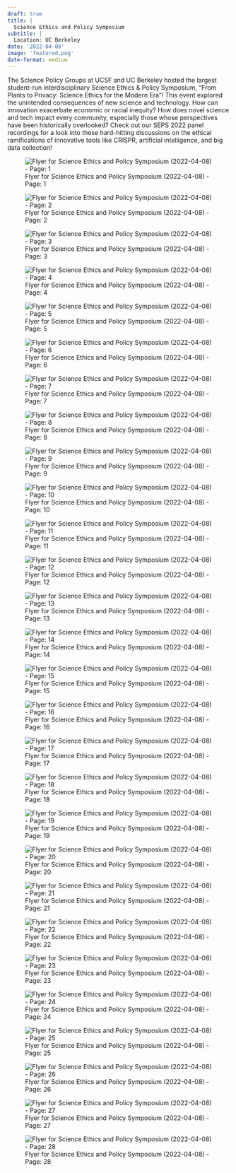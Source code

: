 ```yaml
---
draft: true 
title: |
  Science Ethics and Policy Symposium
subtitle: |
  Location: UC Berkeley
date: '2022-04-08'
image: 'featured.png'
date-format: medium 
---
```



The Science Policy Groups at UCSF and UC Berkeley hosted the largest student-run interdisciplinary Science Ethics & Policy Symposium, "From Plants to Privacy: Science Ethics for the Modern Era"! This event explored the unintended consequences of new science and technology. How can innovation exacerbate economic or racial inequity? How does novel science and tech impact every community, especially those whose perspectives have been historically overlooked? Check out our SEPS 2022 panel recordings for a look into these hard-hitting discussions on the ethical ramifications of innovative tools like CRISPR, artificial intelligence, and big data collection!

![Flyer for Science Ethics and Policy Symposium (2022-04-08) - Page: 1](featured.png){.lightbox group=‘science-ethics-and-policy-symposium’}

![Flyer for Science Ethics and Policy Symposium (2022-04-08) - Page: 2](featured-2.png){.lightbox group=‘science-ethics-and-policy-symposium’}

![Flyer for Science Ethics and Policy Symposium (2022-04-08) - Page: 3](featured-3.png){.lightbox group=‘science-ethics-and-policy-symposium’}

![Flyer for Science Ethics and Policy Symposium (2022-04-08) - Page: 4](featured-4.png){.lightbox group=‘science-ethics-and-policy-symposium’}

![Flyer for Science Ethics and Policy Symposium (2022-04-08) - Page: 5](featured-5.png){.lightbox group=‘science-ethics-and-policy-symposium’}

![Flyer for Science Ethics and Policy Symposium (2022-04-08) - Page: 6](featured-6.png){.lightbox group=‘science-ethics-and-policy-symposium’}

![Flyer for Science Ethics and Policy Symposium (2022-04-08) - Page: 7](featured-7.png){.lightbox group=‘science-ethics-and-policy-symposium’}

![Flyer for Science Ethics and Policy Symposium (2022-04-08) - Page: 8](featured-8.png){.lightbox group=‘science-ethics-and-policy-symposium’}

![Flyer for Science Ethics and Policy Symposium (2022-04-08) - Page: 9](featured-9.png){.lightbox group=‘science-ethics-and-policy-symposium’}

![Flyer for Science Ethics and Policy Symposium (2022-04-08) - Page: 10](featured-10.png){.lightbox group=‘science-ethics-and-policy-symposium’}

![Flyer for Science Ethics and Policy Symposium (2022-04-08) - Page: 11](featured-11.png){.lightbox group=‘science-ethics-and-policy-symposium’}

![Flyer for Science Ethics and Policy Symposium (2022-04-08) - Page: 12](featured-12.png){.lightbox group=‘science-ethics-and-policy-symposium’}

![Flyer for Science Ethics and Policy Symposium (2022-04-08) - Page: 13](featured-13.png){.lightbox group=‘science-ethics-and-policy-symposium’}

![Flyer for Science Ethics and Policy Symposium (2022-04-08) - Page: 14](featured-14.png){.lightbox group=‘science-ethics-and-policy-symposium’}

![Flyer for Science Ethics and Policy Symposium (2022-04-08) - Page: 15](featured-15.png){.lightbox group=‘science-ethics-and-policy-symposium’}

![Flyer for Science Ethics and Policy Symposium (2022-04-08) - Page: 16](featured-16.png){.lightbox group=‘science-ethics-and-policy-symposium’}

![Flyer for Science Ethics and Policy Symposium (2022-04-08) - Page: 17](featured-17.png){.lightbox group=‘science-ethics-and-policy-symposium’}

![Flyer for Science Ethics and Policy Symposium (2022-04-08) - Page: 18](featured-18.png){.lightbox group=‘science-ethics-and-policy-symposium’}

![Flyer for Science Ethics and Policy Symposium (2022-04-08) - Page: 19](featured-19.png){.lightbox group=‘science-ethics-and-policy-symposium’}

![Flyer for Science Ethics and Policy Symposium (2022-04-08) - Page: 20](featured-20.png){.lightbox group=‘science-ethics-and-policy-symposium’}

![Flyer for Science Ethics and Policy Symposium (2022-04-08) - Page: 21](featured-21.png){.lightbox group=‘science-ethics-and-policy-symposium’}

![Flyer for Science Ethics and Policy Symposium (2022-04-08) - Page: 22](featured-22.png){.lightbox group=‘science-ethics-and-policy-symposium’}

![Flyer for Science Ethics and Policy Symposium (2022-04-08) - Page: 23](featured-23.png){.lightbox group=‘science-ethics-and-policy-symposium’}

![Flyer for Science Ethics and Policy Symposium (2022-04-08) - Page: 24](featured-24.png){.lightbox group=‘science-ethics-and-policy-symposium’}

![Flyer for Science Ethics and Policy Symposium (2022-04-08) - Page: 25](featured-25.png){.lightbox group=‘science-ethics-and-policy-symposium’}

![Flyer for Science Ethics and Policy Symposium (2022-04-08) - Page: 26](featured-26.png){.lightbox group=‘science-ethics-and-policy-symposium’}

![Flyer for Science Ethics and Policy Symposium (2022-04-08) - Page: 27](featured-27.png){.lightbox group=‘science-ethics-and-policy-symposium’}

![Flyer for Science Ethics and Policy Symposium (2022-04-08) - Page: 28](featured-28.png){.lightbox group=‘science-ethics-and-policy-symposium’}

